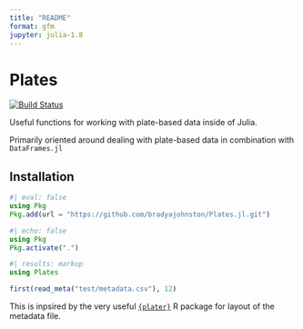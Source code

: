 ```yaml
---
title: "README"
format: gfm
jupyter: julia-1.8
---
```

# Plates
[![Build Status](https://github.com/bradyajohnston/Plates.jl/actions/workflows/CI.yml/badge.svg?branch=main)](https://github.com/bradyajohnston/Plates.jl/actions/workflows/CI.yml?query=branch%3Amain)

Useful functions for working with plate-based data inside of Julia.

Primarily oriented around dealing with plate-based data in combination with `DataFrames.jl`

## Installation

```julia
#| eval: false
using Pkg
Pkg.add(url = "https://github.com/bradyajohnston/Plates.jl.git")
```

```julia
#| echo: false
using Pkg
Pkg.activate(".")
```


```julia
#| results: markup
using Plates

first(read_meta("test/metadata.csv"), 12)
```

This is inpsired by the very useful [`{plater}`](https://docs.ropensci.org/plater/) R package for layout of the metadata file.
